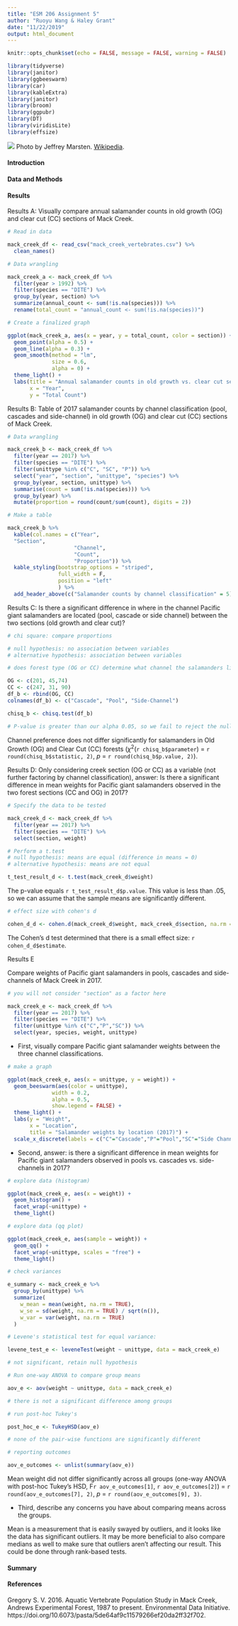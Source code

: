 ```yaml
---
title: "ESM 206 Assignment 5"
author: "Ruoyu Wang & Haley Grant"
date: "11/22/2019"
output: html_document
---
```


```r
knitr::opts_chunk$set(echo = FALSE, message = FALSE, warning = FALSE)

library(tidyverse)
library(janitor)
library(ggbeeswarm)
library(car)
library(kableExtra)
library(janitor)
library(broom)
library(ggpubr)
library(DT)
library(viridisLite)
library(effsize)
```

![](Dicamptodon_tenebrosus_2.JPG)
Photo by Jeffrey Marsten. [Wikipedia](https://commons.wikimedia.org/wiki/File:Dicamptodon_tenebrosus_2.JPG).

#### Introduction

#### Data and Methods

#### Results

Results A: Visually compare annual salamander counts in old growth (OG) and clear cut (CC) sections of Mack Creek. 

```r

# Read in data

mack_creek_df <- read_csv("mack_creek_vertebrates.csv") %>% 
  clean_names()

```

```r

# Data wrangling

mack_creek_a <- mack_creek_df %>% 
  filter(year > 1992) %>%
  filter(species == "DITE") %>% 
  group_by(year, section) %>% 
  summarize(annual_count <- sum(!is.na(species))) %>% 
  rename(total_count = "annual_count <- sum(!is.na(species))")

```

```r

# Create a finalized graph

ggplot(mack_creek_a, aes(x = year, y = total_count, color = section)) +
  geom_point(alpha = 0.5) +
  geom_line(alpha = 0.3) +
  geom_smooth(method = "lm",
              size = 0.6,
              alpha = 0) +
  theme_light() +
  labs(title = "Annual salamander counts in old growth vs. clear cut sections of Mack Creek",
       x = "Year",
       y = "Total Count") 
```

Results B: Table of 2017 salamander counts by channel classification (pool, cascades and side-channel) in old growth (OG) and clear cut (CC) sections of Mack Creek.

```r
# Data wrangling

mack_creek_b <- mack_creek_df %>% 
  filter(year == 2017) %>% 
  filter(species == "DITE") %>% 
  filter(unittype %in% c("C", "SC", "P")) %>% 
  select("year", "section", "unittype", "species") %>% 
  group_by(year, section, unittype) %>% 
  summarise(count = sum(!is.na(species))) %>%
  group_by(year) %>% 
  mutate(proportion = round(count/sum(count), digits = 2))
```

```r
# Make a table

mack_creek_b %>% 
  kable(col.names = c("Year",
  "Section", 
                     "Channel",
                     "Count",
                     "Proportion")) %>% 
  kable_styling(bootstrap_options = "striped", 
                full_width = F,
                position = "left"
                ) %>% 
  add_header_above(c("Salamander counts by channel classification" = 5))
```

Results C: Is there a significant difference in where in the channel Pacific giant salamanders are located (pool, cascade or side channel) between the two sections (old growth and clear cut)? 

```r

# chi square: compare proportions

# null hypothesis: no association between variables
# alternative hypothesis: association between variables

# does forest type (OG or CC) determine what channel the salamanders live (cascade, pool, side-channel)?

OG <- c(201, 45,74)
CC <- c(247, 31, 90)
df_b <- rbind(OG, CC)
colnames(df_b) <- c("Cascade", "Pool", "Side-Channel")

chisq_b <- chisq.test(df_b)

# P-value is greater than our alpha 0.05, so we fail to reject the null hypothesis. We assume there is no associated between variables. The difference between old growth and clear cut forrests didn't change the locations of salamanders.
```

Channel preference does not differ significantly for salamanders in Old Growth (OG) and Clear Cut (CC) forests ($\chi$^2^(`r chisq_b$parameter`) = `r round(chisq_b$statistic, 2)`, *p* = `r round(chisq_b$p.value, 2)`). 

Results D: Only considering creek section (OG or CC) as a variable (not further factoring by channel classification), answer: Is there a significant difference in mean weights for Pacific giant salamanders observed in the two forest sections (CC and OG) in 2017?

```r

# Specify the data to be tested

mack_creek_d <- mack_creek_df %>%
  filter(year == 2017) %>% 
  filter(species == "DITE") %>% 
  select(section, weight) 

```

```r

# Perform a t.test
# null hypothesis: means are equal (difference in means = 0)
# alternative hypothesis: means are not equal

t_test_result_d <- t.test(mack_creek_d$weight)

```

The p-value equals `r t_test_result_d$p.value`. This value is less than .05, so we can assume that the sample means are significantly different. 

```r

# effect size with cohen's d

cohen_d_d <- cohen.d(mack_creek_d$weight, mack_creek_d$section, na.rm = TRUE)

```

The Cohen's d test determined that there is a small effect size: `r cohen_d_d$estimate`.
 
Results E

Compare weights of Pacific giant salamanders in pools, cascades and side-channels of Mack Creek in 2017. 

```r

# you will not consider "section" as a factor here

mack_creek_e <- mack_creek_df %>%
  filter(year == 2017) %>% 
  filter(species == "DITE") %>% 
  filter(unittype %in% c("C","P","SC")) %>% 
  select(year, species, weight, unittype) 

```

- First, visually compare Pacific giant salamander weights between the three channel classifications. 

```r

# make a graph

ggplot(mack_creek_e, aes(x = unittype, y = weight)) +
  geom_beeswarm(aes(color = unittype),
              width = 0.2,
              alpha = 0.5,
              show.legend = FALSE) +
  theme_light() +
  labs(y = "Weight",
       x = "Location",
       title = "Salamander weights by location (2017)") + 
  scale_x_discrete(labels = c("C"="Cascade","P"="Pool","SC"="Side Channel"))
```

- Second, answer: is there a significant difference in mean weights for Pacific giant salamanders observed in pools vs. cascades vs. side-channels in 2017? 

```r

# explore data (histogram)

ggplot(mack_creek_e, aes(x = weight)) +
  geom_histogram() +
  facet_wrap(~unittype) +
  theme_light()

```

```r

# explore data (qq plot)

ggplot(mack_creek_e, aes(sample = weight)) +
  geom_qq() +
  facet_wrap(~unittype, scales = "free") +
  theme_light()
```

```r

# check variances

e_summary <- mack_creek_e %>% 
  group_by(unittype) %>% 
  summarize(
    w_mean = mean(weight, na.rm = TRUE),
    w_se = sd(weight, na.rm = TRUE) / sqrt(n()),
    w_var = var(weight, na.rm = TRUE)
  )
```

```r
# Levene's statistical test for equal variance:

levene_test_e <- leveneTest(weight ~ unittype, data = mack_creek_e)

# not significant, retain null hypothesis
```

```r
# Run one-way ANOVA to compare group means

aov_e <- aov(weight ~ unittype, data = mack_creek_e)

# there is not a significant difference among groups
```

```r
# run post-hoc Tukey's

post_hoc_e <- TukeyHSD(aov_e)

# none of the pair-wise functions are significantly different
```

```r
# reporting outcomes

aov_e_outcomes <- unlist(summary(aov_e))

```

Mean weight did not differ significantly across all groups (one-way ANOVA with post-hoc Tukey's HSD, F`r aov_e_outcomes[1]`, `r aov_e_outcomes[2]`) = `r round(aov_e_outcomes[7], 2)`, *p* = `r round(aov_e_outcomes[9], 3)`.

- Third, describe any concerns you have about comparing means across the groups.

Mean is a measurement that is easily swayed by outliers, and it looks like the data has significant outliers. It may be more beneficial to also compare medians as well to make sure that outliers aren't affecting our result. This could be done through rank-based tests. 

#### Summary

#### References 

Gregory S. V. 2016. Aquatic Vertebrate Population Study in Mack Creek, Andrews Experimental Forest, 1987 to present. Environmental Data Initiative. https://doi.org/10.6073/pasta/5de64af9c11579266ef20da2ff32f702.








